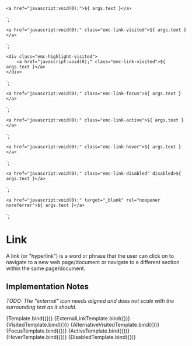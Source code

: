 
<Meta title="Components/Link" component="Link" />

    <a href="javascript:void(0);">${ args.text }</a>
`;

    <a href="javascript:void(0);" class="emc-link-visited">${ args.text }</a>
`;

    <div class="emc-highlight-visited">
        <a href="javascript:void(0);" class="emc-link-visited">${ args.text }</a>
    </div>
`;

    <a href="javascript:void(0);" class="emc-link-focus">${ args.text }</a>
`;

    <a href="javascript:void(0);" class="emc-link-active">${ args.text }</a>
`;

    <a href="javascript:void(0);" class="emc-link-hover">${ args.text }</a>
`;

    <a href="javascript:void(0);" class="emc-link-disabled" disabled>${ args.text }</a>
`;

    <a href="javascript:void(0);" target="_blank" rel="noopener noreferrer">${ args.text }</a>
`;

# Link

A link (or "hyperlink") is a word or phrase that the user can click on to navigate to a new web page/document or
navigate to a different section within the same page/document.

## Implementation Notes

<i>TODO: The "external" icon needs aligned and does not scale with the surrounding text as it should.</i>

<Canvas>
    <Story name="Simple Link" args={{
        text: "Link Text"
    }}>
      {Template.bind({})}
    </Story>
</Canvas>

<Canvas>
    <Story name="External Link" args={{
        text: "Link Text"
    }}>
      {ExternalLinkTemplate.bind({})}
    </Story>
</Canvas>

<Canvas>
    <Story name="Visited Link" args={{
        text: "Link Text"
    }}>
      {VisitedTemplate.bind({})}
    </Story>
</Canvas>

<Canvas>
    <Story name="Visited Link Override" args={{
        text: "Link Text"
    }}>
      {AlternativeVisitedTemplate.bind({})}
    </Story>
</Canvas>

<Canvas>
    <Story name="Focused" args={{
        text: "Link Text"
    }}>
      {FocusTemplate.bind({})}
    </Story>
</Canvas>

<Canvas>
    <Story name="Active" args={{
        text: "Link Text"
    }}>
      {ActiveTemplate.bind({})}
    </Story>
</Canvas>

<Canvas>
    <Story name="Hover" args={{
        text: "Link Text"
    }}>
      {HoverTemplate.bind({})}
    </Story>
</Canvas>

<Canvas>
    <Story name="Disabled" args={{
        text: "Link Text"
    }}>
      {DisabledTemplate.bind({})}
    </Story>
</Canvas>
